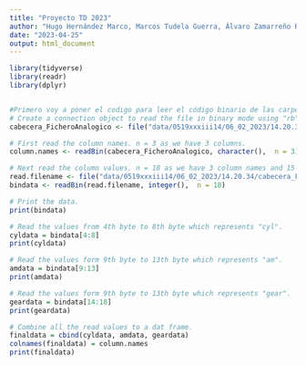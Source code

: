 ```yaml
---
title: "Proyecto TD 2023"
author: "Hugo Hernández Marco, Marcos Tudela Guerra, Álvaro Zamarreño Ribes, Sergio Cabral Martínez y Jade Juliana Justiniano Dávila"
date: "2023-04-25"
output: html_document
---
```


```r
library(tidyverse)
library(readr)
library(dplyr)


#Primero voy a poner el codigo para leer el código binario de las carpetas en cada caso:
# Create a connection object to read the file in binary mode using "rb".
cabecera_FicheroAnalogico <- file("data/0519xxxiii14/06_02_2023/14.20.34/cabecera_FicheroAnalogico.dat", "rb")

# First read the column names. n = 3 as we have 3 columns.
column.names <- readBin(cabecera_FicheroAnalogico, character(),  n = 3)

# Next read the column values. n = 18 as we have 3 column names and 15 values.
read.filename <- file("data/0519xxxiii14/06_02_2023/14.20.34/cabecera_FicheroAnalógico.dat", "wb")
bindata <- readBin(read.filename, integer(),  n = 18)

# Print the data.
print(bindata)

# Read the values from 4th byte to 8th byte which represents "cyl".
cyldata = bindata[4:8]
print(cyldata)

# Read the values form 9th byte to 13th byte which represents "am".
amdata = bindata[9:13]
print(amdata)

# Read the values form 9th byte to 13th byte which represents "gear".
geardata = bindata[14:18]
print(geardata)

# Combine all the read values to a dat frame.
finaldata = cbind(cyldata, amdata, geardata)
colnames(finaldata) = column.names
print(finaldata)
```
